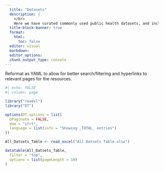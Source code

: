 ```yaml
---
  title: "Datasets"
  description: |
    </br>
    Here we have curated commonly used public health datasets, and included relevant links or instructions on how to access them. The table below compiles all listings together, but we have further organized them into separate pages for freely accessible resources, those with restricted access, and those that require a license.
  title-block-banner: true
  format: 
    html:
      toc: false
  editor: visual
  markdown: 
  editor_options: 
  chunk_output_type: console
---
```



Reformat as YAML to allow for better search/filtering and hyperlinks to relevant pages for the resources.


```r
#| echo: FALSE
#| column: page

library("readxl")
library("DT")

options(DT.options = list(
  bPaginate = FALSE, 
  dom = "ifrt", 
  language = list(info = "Showing _TOTAL_ entries")
))

All_Datsets_Table <- read_excel("All Datsets Table.xlsx")

datatable(All_Datsets_Table,
  filter = "top",
  options = list(pageLength = 10)
)
```
